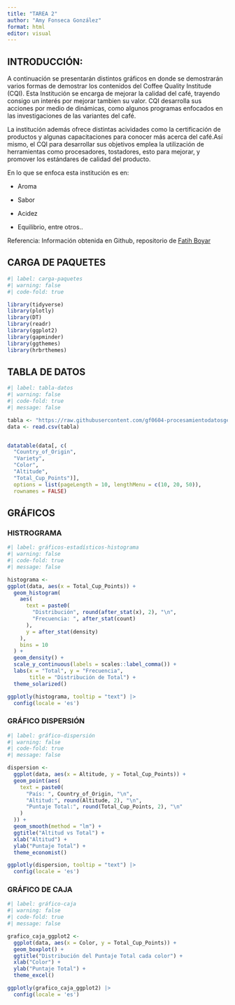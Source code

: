 ---
title: "TAREA 2"
author: "Amy Fonseca González"
format: html
editor: visual
---

## INTRODUCCIÓN:

A continuación se presentarán distintos gráficos en donde se demostrarán varios formas de demostrar los contenidos del Coffee Quality Institude (CQI). Esta Institución se encarga de mejorar la calidad del café, trayendo consigo un interés por mejorar tambien su valor. CQI desarrolla sus acciones por medio de dinámicas, como algunos programas enfocados en las investigaciones de las variantes del café.

La institución además ofrece distintas acividades como la certificación de productos y algunas capacitaciones para conocer más acerca del café.Así mismo, el CQI para desarrollar sus objetivos emplea la utilización de herramientas como procesadores, tostadores, esto para mejorar, y promover los estándares de calidad del producto.

En lo que se enfoca esta institución es en:

-   Aroma

-   Sabor

-   Acidez

-   Equilibrio, entre otros..

Referencia: Información obtenida en Github, repositorio de [Fatih Boyar](https://github.com/fatih-boyar/coffee-quality-data-CQI)

## CARGA DE PAQUETES

```{r}
#| label: carga-paquetes
#| warning: false
#| code-fold: true

library(tidyverse)
library(plotly)
library(DT)
library(readr)
library(ggplot2)
library(gapminder)
library(ggthemes)
library(hrbrthemes)
```

## TABLA DE DATOS

```{r}
#| label: tabla-datos
#| warning: false
#| code-fold: true
#| message: false

tabla <- "https://raw.githubusercontent.com/gf0604-procesamientodatosgeograficos/2023-i/main/datos/cqi/coffee-quality.csv"
data <- read.csv(tabla)


datatable(data[, c(
  "Country_of_Origin", 
  "Variety", 
  "Color", 
  "Altitude", 
  "Total_Cup_Points")],
  options = list(pageLength = 10, lengthMenu = c(10, 20, 50)),
  rownames = FALSE)

```

## GRÁFICOS

### HISTROGRAMA

```{r}
#| label: gráficos-estadísticos-histograma
#| warning: false
#| code-fold: true
#| message: false

histograma <-
ggplot(data, aes(x = Total_Cup_Points)) +
  geom_histogram(
    aes(
      text = paste0(
        "Distribución", round(after_stat(x), 2), "\n",
        "Frecuencia: ", after_stat(count)
      ),
      y = after_stat(density) 
    ),
    bins = 10
  ) +
  geom_density() +
  scale_y_continuous(labels = scales::label_comma()) +
  labs(x = "Total", y = "Frecuencia", 
       title = "Distribución de Total") +
  theme_solarized()

ggplotly(histograma, tooltip = "text") |>
  config(locale = 'es')
```

### GRÁFICO DISPERSIÓN

```{r}
#| label: gráfico-dispersión
#| warning: false
#| code-fold: true
#| message: false

dispersion <-
  ggplot(data, aes(x = Altitude, y = Total_Cup_Points)) +
  geom_point(aes(
    text = paste0(
      "País: ", Country_of_Origin, "\n",
      "Altitud:", round(Altitude, 2), "\n",
      "Puntaje Total:", round(Total_Cup_Points, 2), "\n"
    )
  )) +
  geom_smooth(method = "lm") +
  ggtitle("Altitud vs Total") +
  xlab("Altitud") +
  ylab("Puntaje Total") +
  theme_economist()  

ggplotly(dispersion, tooltip = "text") |>
  config(locale = 'es')
```

### GRÁFICO DE CAJA

```{r}
#| label: gráfico-caja
#| warning: false
#| code-fold: true
#| message: false

grafico_caja_ggplot2 <- 
  ggplot(data, aes(x = Color, y = Total_Cup_Points)) +
  geom_boxplot() +
  ggtitle("Distribución del Puntaje Total cada color") +
  xlab("Color") +
  ylab("Puntaje Total") +
  theme_excel()

ggplotly(grafico_caja_ggplot2) |> 
  config(locale = 'es')
```

